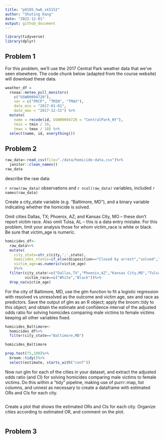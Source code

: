 ```yaml
---
title: "p8105_hw6_sk5152"
author: "Shuting Kang"
date: "2022-12-01"
output: github_document
---
```

```r
library(tidyverse)
library(dplyr)
```
## Problem 1 
For this problem, we’ll use the 2017 Central Park weather data that we’ve seen elsewhere. The code chunk below (adapted from the course website) will download these data.
```r
weather_df = 
  rnoaa::meteo_pull_monitors(
    c("USW00094728"),
    var = c("PRCP", "TMIN", "TMAX"), 
    date_min = "2017-01-01",
    date_max = "2017-12-31") %>%
  mutate(
    name = recode(id, USW00094728 = "CentralPark_NY"),
    tmin = tmin / 10,
    tmax = tmax / 10) %>%
  select(name, id, everything())
```
## Problem 2

```r
raw_data<-read_csv(file="./data/homicide-data.csv")%>%
  janitor::clean_names()
raw_data
```
describe the raw data: 

`r nrow(raw_data)` observations and `r ncol(raw_data)` variables, included `r names(raw_data)`

Create a city_state variable (e.g. “Baltimore, MD”), and a binary variable indicating whether the homicide is solved.

Omit cities Dallas, TX; Phoenix, AZ; and Kansas City, MO – these don’t report victim race. Also omit Tulsa, AL – this is a data entry mistake. For this problem, limit your analysis those for whom victim_race is white or black. Be sure that victim_age is numeric.


```r
homicides_df<-
  raw_data%>%
  mutate(
    city_state=str_c(city,',',state),
    homicides_status=if_else(disposition=="Closed by arrest","solved","unsolved"),
    victim_age=as.numeric(victim_age)
    )%>%
  filter(city_state!=c("Dallas,TX","Phoenix,AZ","Kansas City,MO","Tulsa,AL"),
         victim_race==c("White","Black"))%>%
  drop_na(victim_age)
```
For the city of Baltimore, MD, use the glm function to fit a logistic regression with resolved vs unresolved as the outcome and victim age, sex and race as predictors. Save the output of glm as an R object; apply the broom::tidy to this object; and obtain the estimate and confidence interval of the adjusted odds ratio for solving homicides comparing male victims to female victims keeping all other variables fixed.
```r
homicides_Baltimore<-
  homicides_df%>%
  filter(city_state=="Baltimore,MD")

homicides_Baltimore
```


```r
prop.test(75,100)%>%
  broom::tidy()%>%
  select(estimate, starts_with("conf"))
```
Now run glm for each of the cities in your dataset, and extract the adjusted odds ratio (and CI) for solving homicides comparing male victims to female victims. Do this within a “tidy” pipeline, making use of purrr::map, list columns, and unnest as necessary to create a dataframe with estimated ORs and CIs for each city.
```r

```
Create a plot that shows the estimated ORs and CIs for each city. Organize cities according to estimated OR, and comment on the plot.
```r

```

## Problem 3
